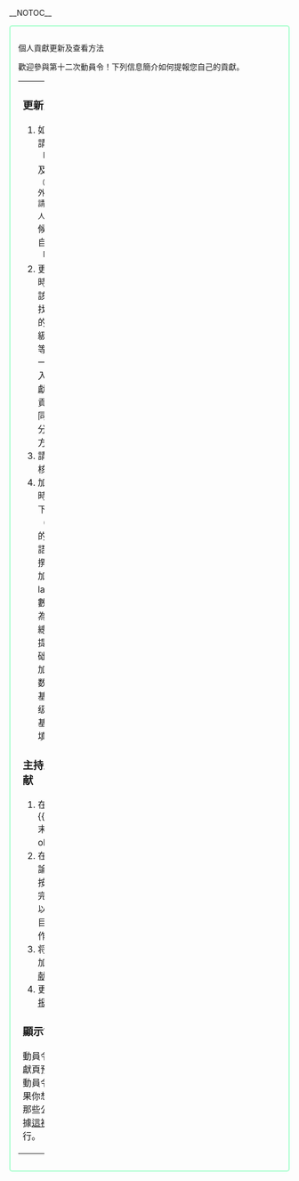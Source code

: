 __NOTOC__
<div class="NavFrame {{#ifeq:{{BASEPAGENAME}}|動員令/第十二次動員令/個人貢獻|collapsed}}" style="border: 2px solid #A6FFCC; background: transparent; padding: 1em; -moz-border-radius: 5px; -webkit-border-radius: 5px; border-bottom: {{{border-bottom|2px solid #A6FFCC}}}; " >
<div class="NavHead" style="background-color: transparent; text-align: left;">個人貢獻更新及查看方法</div>
<div class="NavContent" style="background-color: transparent; "><div class="plainlinks">
歡迎參與第十二次動員令！下列信息簡介如何提報您自己的貢獻。

{| style="background: transparent;"  width="100%"
| width="50%" style="vertical-align:top;"|

===更新貢獻程序===
# 如非必要，請勿修改「真用戶名」及「簽名」<small>（用戶更名除外。如需修改，請知會主持人）</small>；適當時候，您可以自行修改「目標」
# 更新貢獻時，請找出該主題，再找該主題中的條目分級，之後在等號之後開一新行，輸入你的貢獻，最新的貢獻請放在同一類別、分級的最下方
# 請勿自行審核貢獻
# 加入貢獻時，請使用下列格式（如果提報的為「最多語言版本待撰條目」，請加入lang=XX參數，當中XX為其他語言總數；如果提报的是“基础条目”，请加入va=X参数，其中X为基础条目等级，如四级基础条目则填“四”）：<code>{{tl|DC12/art|條目名}}</code><br/>

===主持人确认贡献===
#在<nowiki>{{DC12/art}}</nowiki>末尾标注ok；
#在该条目討論頁加入{{tl|DC12/talk|<nowiki>type=|topic=</nowiki>}}並按下方指示完成模板，以標記該條目為動員令作品；
#将达标条目加至[[Wikipedia:動員令/第十二次動員令/整體貢獻|整体贡献]]；
#更新[[Wikipedia:動員令/第十二次動員令/個人諜報|个人谍报]]的数字。

{{DC12/talk/editintro|模板參數：}}

===顯示設置===
動員令的個人貢獻頁預設會顯示動員令公告。如果你想禁用顯示那些公告，請根據[[Wikipedia:動員令/第十二次動員令/隱藏公告|這裡]]的指示進行。
| width="50%" style="vertical-align:top;"| [[File:Wikipe-tan_do_not.png|right|180px]]

===查看審核結果===
# 審核貢獻並非條目的質素審查，而是條目是否合乎動員令的標準，以及是否放在適當位置
# 是次動員令使用圖示來標示條目審核結果，如下：（以條目「維基百科」為例）
#*{{DC12/art|维基百科|ok|sample=1}}表示條目通過審核
#*{{DC12/art|维基百科|cv|sample=1}}表示條目侵權
#*{{DC12/art|维基百科|wait|sample=1}}表示條目待審
#*{{DC12/art|维基百科|no|sample=1}}表示條目不通過審核
#*{{DC12/art|维基百科|need|info=要求的資料|sample=1}}表示條目需要一些資料才能繼續審核，請移指頭至圖片上查看需要的資料並盡快提供
#*{{DC12/art|维基百科|ok|info=*審核信息*|sample=1}}表示主持人對此條目的審核有信息，請移指頭至圖片上查看，但不要按圖片
#*:{{DC12/art|维基百科|no|info=不通過原因|sample=1}}：當條目侵權或不通過，圖示會變為紅色，並展示主持人留下的不通過原因，但可能主持人沒有信息留下
# 部份功能會提供系統自動審核，不合格條目將以{{cross box}}表示，並由主持人複審，如確認將給出[[File:Pictogram voting delete.svg|x20px]]標誌。{{cross box}}代碼有以下意思（可於個人貢獻出現這些代碼時移至代碼上查閱）：
#*{{cross box}}S表示條目不合乎長度要求
#*{{cross box}}N表示該內容並不是位於條目名字空間
#*{{cross box}}E表示該條目並不存在
# 如果主持人前往審核時條目正進行存廢討論或侵權審查，將延至討論及審查過後才進行審核；討論或審查結果為條目保留者，條目才會給分；反之，條目刪除者，不給分；討論及審查過程中，主持人將加入「條目待審」標籤。
# 動員令主持人希望加快審核程序，但由於參與者眾多，如有時未能加快程序，敬請見諒。
|}
</div></div></div></div>